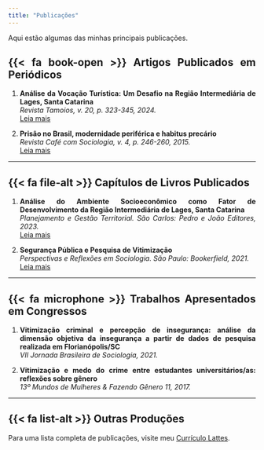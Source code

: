 ```yaml
---
title: "Publicações"
---
```


<style>
body {
  text-align: justify;
}
</style>


Aqui estão algumas das minhas principais publicações.

## {{< fa book-open >}} Artigos Publicados em Periódicos

1. **Análise da Vocação Turística: Um Desafio na Região Intermediária de Lages, Santa Catarina**  
   *Revista Tamoios, v. 20, p. 323-345, 2024.*  
   [Leia mais](https://www.e-publicacoes.uerj.br/tamoios/article/view/76388)

2. **Prisão no Brasil, modernidade periférica e habitus precário**  
   *Revista Café com Sociologia, v. 4, p. 246-260, 2015.*  
   [Leia mais](https://revistacafecomsociologia.com/revista/index.php/revista/article/view/448/0)

---

## {{< fa file-alt >}} Capítulos de Livros Publicados

1. **Análise do Ambiente Socioeconômico como Fator de Desenvolvimento da Região Intermediária de Lages, Santa Catarina**  
   *Planejamento e Gestão Territorial. São Carlos: Pedro e João Editores, 2023.*  
   [Leia mais](https://pedroejoaoeditores.com.br/wp-content/uploads/2023/08/EBOOK_Planejamento-e-gestao-territorial.pdf)

2. **Segurança Pública e Pesquisa de Vitimização**  
   *Perspectivas e Reflexões em Sociologia. São Paulo: Bookerfield, 2021.*  
   [Leia mais](https://bookerfield.com/catalogo/10.53268/BKF21091600)

---

## {{< fa microphone >}} Trabalhos Apresentados em Congressos

1. **Vitimização criminal e percepção de insegurança: análise da dimensão objetiva da insegurança a partir de dados de pesquisa realizada em Florianópolis/SC**  
   *VII Jornada Brasileira de Sociologia, 2021.*

2. **Vitimização e medo do crime entre estudantes universitários/as: reflexões sobre gênero**  
   *13º Mundos de Mulheres & Fazendo Gênero 11, 2017.*

---

## {{< fa list-alt >}} Outras Produções

Para uma lista completa de publicações, visite meu [Currículo Lattes](http://lattes.cnpq.br/0980989913917872).
